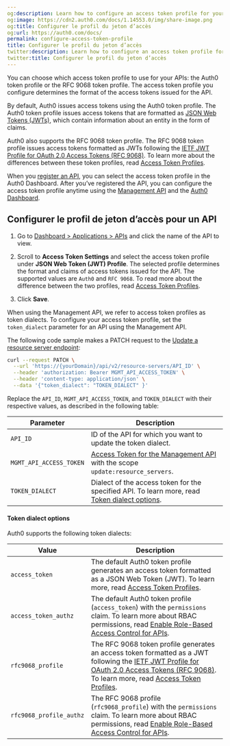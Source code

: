 ```yaml
---
og:description: Learn how to configure an access token profile for your API.
og:image: https://cdn2.auth0.com/docs/1.14553.0/img/share-image.png
og:title: Configurer le profil du jeton d’accès
og:url: https://auth0.com/docs/
permalink: configure-access-token-profile
title: Configurer le profil du jeton d’accès
twitter:description: Learn how to configure an access token profile for your API.
twitter:title: Configurer le profil du jeton d’accès
---
```


You can choose which <Tooltip tip="Access Token: Authorization credential, in the form of an opaque string or JWT, used to access an API." cta="View Glossary" href="/docs/glossary?term=access+token">access token</Tooltip> profile to use for your APIs: the Auth0 token profile or the RFC 9068 token profile. The access token profile you configure determines the format of the access tokens issued for the API.

By default, Auth0 issues access tokens using the Auth0 token profile. The Auth0 token profile issues access tokens that are formatted as [JSON Web Tokens (JWTs)](/docs/secure/tokens/json-web-tokens), which contain information about an entity in the form of claims.

Auth0 also supports the RFC 9068 token profile. The RFC 9068 token profile issues access tokens formatted as <Tooltip tip="JSON Web Token (JWT): Standard ID Token format (and often Access Token format) used to represent claims securely between two parties." cta="View Glossary" href="/docs/glossary?term=JWTs">JWTs</Tooltip> following the [IETF JWT Profile for OAuth 2.0 Access Tokens (RFC 9068)](https://datatracker.ietf.org/doc/html/rfc9068). To learn more about the differences between these token profiles, read [Access Token Profiles](/docs/secure/tokens/access-tokens/access-token-profiles).

When you [register an API](/docs/get-started/auth0-overview/set-up-apis), you can select the access token profile in the <Tooltip tip="Auth0 Dashboard: Auth0's main product to configure your services." cta="View Glossary" href="/docs/glossary?term=Auth0+Dashboard">Auth0 Dashboard</Tooltip>. After you’ve registered the API, you can configure the access token profile anytime using the [Management API](https://auth0.com/docs/api/management/v2) and the [Auth0 Dashboard](https://manage.auth0.com/).

## Configurer le profil de jeton d’accès pour un API

<Tabs><Tab title="Auth0 Dashboard">

1. Go to [Dashboard > Applications > APIs](https://manage.auth0.com/#/apis) and click the name of the API to view.

2. Scroll to **Access Token Settings** and select the access token profile under **JSON Web Token (JWT) Profile**. The selected profile determines the format and claims of access tokens issued for the API. The supported values are `Auth0` and `RFC 9068`. To read more about the difference between the two profiles, read [Access Token Profiles](/docs/secure/tokens/access-tokens/access-token-profiles).

3. Click **Save**.

</Tab><Tab title="Management API">

When using the Management API, we refer to access token profiles as token dialects. To configure your access token profile, set the `token_dialect` parameter for an API using the Management API.

The following code sample makes a PATCH request to the [Update a resource server endpoint](https://auth0.com/docs/api/management/v2/resource-servers/patch-resource-servers-by-id):

```bash lines
curl --request PATCH \
  --url 'https://{yourDomain}/api/v2/resource-servers/API_ID' \
  --header 'authorization: Bearer MGMT_API_ACCESS_TOKEN' \
  --header 'content-type: application/json' \
  --data '{"token_dialect": "TOKEN_DIALECT" }'
```






Replace the `API_ID`, `MGMT_API_ACCESS_TOKEN`, and `TOKEN_DIALECT` with their respective values, as described in the following table:

<table class="table"><thead>
<tr>
<th>Parameter</th>
<th>Description</th>
</tr>
</thead>
<tbody>
<tr>
<td><code>API_ID</code></td>
<td>ID of the API for which you want to update the token dialect.</td>
</tr>
<tr>
<td><code>MGMT_API_ACCESS_TOKEN</code></td>
<td><a href="https://auth0.com/docs/api/management/v2/tokens">Access Token for the Management API</a> with the scope <code>update:resource_servers</code>.</td>
</tr>
<tr>
<td><code>TOKEN_DIALECT</code></td>
<td>Dialect of the access token for the specified API. To learn more, read <a href="#token-dialect-options">Token dialect options</a>.</td>
</tr>
</tbody>
</table>

#### Token dialect options

Auth0 supports the following token dialects:

<table class="table"><thead>
<tr>
<th>Value</th>
<th>Description</th>
</tr>
</thead>
<tbody>
<tr>
<td><code>access_token</code></td>
<td>The default Auth0 token profile generates an access token formatted as a JSON Web Token (JWT). To learn more, read <a href="/docs/secure/tokens/access-tokens/access-token-profiles">Access Token Profiles</a>.</td>
</tr>
<tr>
<td><code>access_token_authz</code></td>
<td>The default Auth0 token profile (<code>access_token</code>) with the <code>permissions</code> claim. To learn more about RBAC permissions, read <a href="/docs/get-started/apis/enable-role-based-access-control-for-apis">Enable Role-Based Access Control for APIs</a>.</td>
</tr>
<tr>
<td><code>rfc9068_profile</code></td>
<td>The RFC 9068 token profile generates an access token formatted as a JWT following the <a href="https://datatracker.ietf.org/doc/html/rfc9068">IETF JWT Profile for OAuth 2.0 Access Tokens (RFC 9068)</a>. To learn more, read <a href="/docs/secure/tokens/access-tokens/access-token-profiles">Access Token Profiles</a>.</td>
</tr>
<tr>
<td><code>rfc9068_profile_authz</code></td>
<td>The RFC 9068 profile (<code>rfc9068_profile</code>) with the <code>permissions</code> claim. To learn more about RBAC permissions, read <a href="/docs/get-started/apis/enable-role-based-access-control-for-apis">Enable Role-Based Access Control for APIs</a>.</td>
</tr>
</tbody>
</table>

</Tab></Tabs>